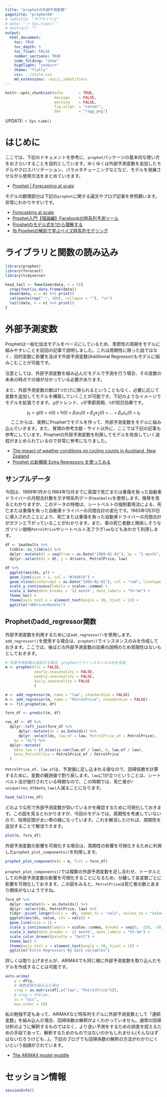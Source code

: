 ```yaml
---
title: "prophetの外部予測変数"
pagetitle: "prophet06"
# subtitle: "サブタイトル"
# date: "`r Sys.time()`"
# abstract: ""
output:
  html_document:
    toc: TRUE
    toc_depth: 5
    toc_float: FALSE
    number_sections: TRUE
    code_folding: "show"
    highlight: "zenburn"
    theme: "flatly"
    css: ../style.css
    md_extensions: -ascii_identifiers
---
```


```r
knitr::opts_chunk$set(echo       = TRUE,
                      message    = FALSE,
                      warning    = FALSE,
                      fig.align  = "center",
                      dev        = "ragg_png")
```

<div class="update-right">
UPDATE: `r Sys.time()`
</div>

# はじめに

ここでは、下記のドキュメントを参考に、`prophet`パッケージの基本的な使い方をおさらいすることを目的としています。ゆくゆくは外部予測変数を追加したモデルやクロスバリデーション、パラメタチューニングなどなど、モデルを発展させながら使用方法をまとめていきます。

- [Prophet | Forecasting at scale](https://facebook.github.io/prophet/docs/quick_start.html#r-api)

モデルの数理部分は下記の`prophet`に関する論文やブログ記事を参照願います。非常にわかりやすいです。

- [Forecasting at scale](https://peerj.com/preprints/3190/)
- [Prophet入門【理論編】Facebookの時系列予測ツール](https://www.slideshare.net/hoxo_m/prophetfacebook)
- [Prophetのモデル式を1から理解する](https://devblog.thebase.in/entry/2019/12/20/110000_1)
- [fb Prophetの解剖で学ぶベイズ時系列モデリング](https://ill-identified.hatenablog.com/entry/2018/05/28/020224)

# ライブラリと関数の読み込み

```r
library(prophet)
library(forecast)
library(tidyverse)

head_tail <- function(data, n = 5){
  stopifnot(is.data.frame(data))
  head(data, n = n) %>% print()
  cat(paste(rep("-", 100), collapse = ""), "\n")
  tail(data, n = n) %>% print()
}
```

# 外部予測変数

Prophetは一般化加法モデルをベースにしているため、季節性の周期をモデルに組みやすいことを前回の記事で説明しました。これは周期性に限った話ではなく、目的変数に影響を及ぼす外部予測変数(Additional Regressor)もモデルに組みこむことが可能です。

注意としては、外部予測変数を組み込んだモデルで予測を行う場合、その変数の未来の時点での値が分かっている必要があります。

また、外部予測変数の数は1つだけに限られるということもなく、必要に応じて変数を追加してモデルを構築していくことが可能です。下記のようなイメージでモデルを拡張できます。`g`がトレンド、`s`が季節周期、`h`が祝日効果です。

$$
y_{t} = g(t) + s(t) + h(t) + \beta_{1}x_{1}(t) + \beta_{2}x_{2}(t) + \ldots + \beta_{n}x_{n}(t) + \epsilon_{t}
$$
　
ここからは、実際にProphetでモデルを作って、外部予測変数をモデルに組み込んでいきます。また、冒頭の参考文献・サイト以外に、ここでは下記の記事も参考にしています。Prophetの外部予測変数を利用してモデルを改良していく過程がまとめられているので非常に参考になりました。

- [The impact of weather conditions on cycling counts in Auckland, New Zealand](https://cdn.rawgit.com/nicolasfauchereau/Auckland_Cycling/master/notebooks/Auckland_cycling_and_weather.html)
- [Prophet の新機能 Extra Regressors を使ってみる](https://qiita.com/hoxo_m/items/dae5283ea045687ad2ed)

## サンプルデータ

今回は、1969年1月から1984年12月までに英国で死亡または重傷を負った自動車ドライバーの月間合計数を示す時系列データ`Seatbelts`を使用します。推移を見るとわかりますが、このデータの特徴は、シートベルトの強制着用法による、死亡または重傷を負った自動車ドライバーの月間合計の変化です。1983年1月31日に導入されたことにより、死亡または重傷を負った自動車ドライバーの月間合計がガクンと下がっていることがわかります。また、車の死亡者数と関係しそうなガソリン価格`PetrolPrice`やシートベルト法フラグ`law`などもあわせて利用します。


```r
df <- Seatbelts %>% 
  tibble::as_tibble() %>% 
  dplyr::mutate(dt = seq(from = as.Date("1969-01-01"), by = "1 month", length.out = n())) %>% 
  dplyr::select(ds = dt, y = drivers, PetrolPrice, law) 

df %>% 
  ggplot(aes(ds, y)) +
  geom_line(size = 1, col = "#749FC6") + 
  geom_vline(xintercept = as.Date("1983-02-01"), col = "red", linetype = "dashed") +
  scale_y_continuous(labels = scales::comma) + 
  scale_x_date(date_breaks = '12 month', date_labels = "%Y-%m") + 
  theme_bw() + 
  theme(axis.text.x = element_text(angle = 30, hjust = 1)) +
  ggtitle("UKDriverDeaths")
```

## Prophetのadd_regressor関数

外部予測変数を利用するためには`add_regressor()`を使用します。`add_regressor()`を使用する場合は、`prophet()`でインスタンスのみを作成しておきます。ここでは、後ほどの外部予測変数の効果の説明のため周期性はないもとしておきます。

```r
# 外部予測変数を追加する場合、prophet()でインスタンスのみを作成
m <- prophet(fit = FALSE,
             yearly.seasonality = FALSE,
             weekly.seasonality = FALSE,
             daily.seasonality = FALSE
             )

m <- add_regressor(m, name = "law", standardize = FALSE)
m <- add_regressor(m, name = "PetrolPrice", standardize = FALSE)
m <- fit.prophet(m, df)

fore_df <- predict(m, df)

res_df <- df %>%
  dplyr::left_join(fore_df %>%
      dplyr::mutate(ds = as.Date(ds)) %>%
      dplyr::select(ds, law_ef = law, PetrolPrice_ef = PetrolPrice),
    by = "ds") %>%
  dplyr::mutate(
    beta_law = if_else(is.nan(law_ef / law), 0, law_ef / law),
    beta_PetrolPrice = PetrolPrice_ef / PetrolPrice
  )

```

`PetrolPrice_ef`、`law_ef`は、予測値に足し込まれる値なので、回帰係数を計算するために、変数の観測値で割り戻します。`law`に1が立つということは、シートベルト法が施行されている時期なので、この時期では、死亡者が`r unique(res_df$beta_law)`人減ることになります。

```r
head_tail(res_df)
```

どのような形で外部予測変数が効いているかを確認するために可視化しておきます。この図を見るとわかりますが、今回のモデルでは、周期性を考慮していないので、信用区間が太い帯の様になっています。これを解消したければ、周期性を追加することで解消できます。

```r
plot(m, fore_df)
```

外部予測変数の影響を可視化する場合は、周期性の影響を可視化するために利用した`prophet_plot_components()`を利用します。

```r
prophet_plot_components(m = m, fcst = fore_df)
```

`prophet_plot_components()`では複数の外部予測変数を足し合わせ、トータルとしての外部予測変数の影響を可視化することになるため、分離して各変数ごとに影響を可視化しておきます。この図をみると、`PetrolPrice`は死亡者の数とあまり関係がないようですね。

```r
fore_df %>% 
  dplyr::mutate(ds = as.Date(ds)) %>% 
  dplyr::select(ds, PetrolPrice, law) %>% 
  tidyr::pivot_longer(cols = -ds, names_to = "vals", values_to = "value") %>% 
  ggplot(aes(ds, value, col = vals)) + 
  geom_line(size = 1) + 
  scale_y_continuous(labels = scales::comma, breaks = seq(0, -250, -20)) + 
  scale_x_date(date_breaks = '12 month', date_labels = "%Y-%m") + 
  scale_color_brewer(palette = "Set1") + 
  theme_bw() + 
  theme(axis.text.x = element_text(angle = 30, hjust = 1)) +
  ggtitle("Extra Regressors By Each variables")

```

詳しくは取り上げませんが、ARIMAXでも同じ様に外部予測変数を取り込んだモデルを作成することは可能です。

```r
auto.arima(
    y = df$y,
    # 複数変数を組み込む場合 
    xreg = as.matrix(df[,c("law", "PetrolPrice")]),
    # xreg = df$law,
    ic = "aic",
    max.order = 20)
```

私の勉強不足もあって、ARIMAXなど時系列モデルに外部予測変数として「連続変数」を組み込んだ場合、回帰係数の解釈がよくわかっていません。通常の回帰分析のように解釈するものではなく、より良い予測をするための誤差を捉えるための手段であって、解釈するためのものではないのかもしれません(そんなはずはないだろうけども…)。下記のブログでも回帰係数の解釈の方法がわかりにくいという指摘がされています。

- [The ARIMAX model muddle](https://robjhyndman.com/hyndsight/arimax/)

# セッション情報

```r
sessionInfo()
```



